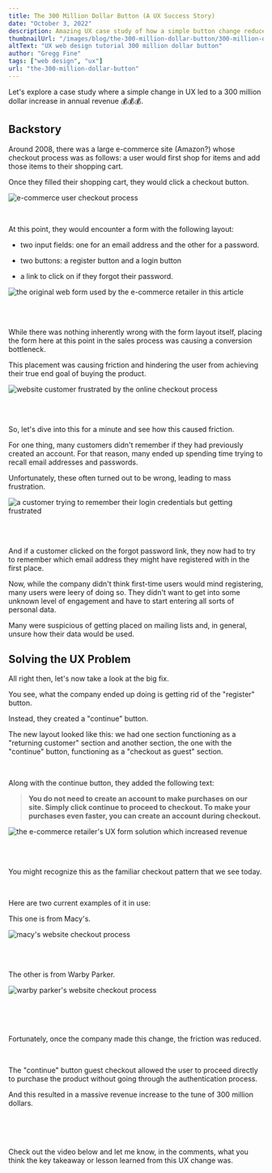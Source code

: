 ```yaml
---
title: The 300 Million Dollar Button (A UX Success Story)
date: "October 3, 2022"
description: Amazing UX case study of how a simple button change reduced customer friction and brought in an additional 300 million dollars in annual revenue for a major online retailer.
thumbnailUrl: "/images/blog/the-300-million-dollar-button/300-million-dollar-button-tutorial.jpg"
altText: "UX web design tutorial 300 million dollar button"
author: "Gregg Fine"
tags: ["web design", "ux"]
url: "the-300-million-dollar-button"
---
```


Let's explore a case study where a simple change in UX led to a 300 million dollar increase in annual revenue 💰💰💰.

## Backstory

Around 2008, there was a large e-commerce site (Amazon?) whose checkout process
was as follows: a user would first shop for items and add those items to their
shopping cart.

Once they filled their shopping cart, they would click a checkout button.

<Image
  src="/images/blog/the-300-million-dollar-button/checkout.png"
  width={1089}
  height={414}
  layout="responsive"
  alt="e-commerce user checkout process"
/>

<br />

At this point, they would encounter a form with the following layout:

- two input fields: one for an email address and the other for a password.

- two buttons: a register button and a login button

- a link to click on if they forgot their password.

<Image
  src="/images/blog/the-300-million-dollar-button/form.jpg"
  width={802}
  height={472}
  layout="responsive"
  alt="the original web form used by the e-commerce retailer in this article"
/>

<br />
<br />

While there was nothing inherently wrong with the form layout itself,
placing the form here at this point in the sales process was causing a
conversion bottleneck.

This placement was causing friction and hindering the user from achieving their true end goal of buying the product.

<Image
  src="/images/blog/the-300-million-dollar-button/sad-woman.jpg"
  width={274}
  height={409}
  layout="intrinsic"
  alt="website customer frustrated by the online checkout process"
/>

<br />
<br />

So, let's dive into this for a minute and see how this caused friction.

For one thing, many customers didn't remember if they had previously created an account. For that reason, many ended up spending time trying to recall email addresses and passwords.

Unfortunately, these often turned out to be wrong, leading to mass frustration.

<Image
  src="/images/blog/the-300-million-dollar-button/frustration.jpg"
  width={1587}
  height={1074}
  layout="responsive"
  alt="a customer trying to remember their login credentials but getting frustrated"
/>

<br />
<br />

And if a customer clicked on the forgot password link, they now had to try to remember which email address they might have registered with in the first place.

Now, while the company didn't think first-time users would mind registering, many users were leery of doing so.
They didn't want to get into some unknown level of engagement and have to start entering all sorts of personal data.

Many were suspicious of getting placed on mailing lists and, in general, unsure how their data would be used.

## Solving the UX Problem

All right then, let's now take a look at the big fix.

You see, what the company ended up doing is getting rid of the "register" button.

Instead, they created a "continue" button.

The new layout looked like this: we had one section functioning as a "returning customer" section and another section, the one with the "continue" button, functioning as a "checkout as guest" section.

<br />

Along with the continue button, they added the following text:

> **You do not need to create an account to make purchases on our site. Simply click continue to proceed to checkout. To make your purchases even faster, you can create an account during checkout.**

<Image
  src="/images/blog/the-300-million-dollar-button/the-fix.jpg"
  width={1467}
  height={325}
  layout="responsive"
  alt="the e-commerce retailer's UX form solution which increased revenue"
/>

<br />
<br />

You might recognize this as the familiar checkout pattern that we see today.

<br />

Here are two current examples of it in use:

This one is from Macy's.

<Image
  src="/images/blog/the-300-million-dollar-button/macys.jpg"
  width={1178}
  height={500}
  layout="responsive"
  alt="macy's website checkout process"
/>

<br />
<br />

The other is from Warby Parker.

<Image
  src="/images/blog/the-300-million-dollar-button/warby.jpg"
  width={1081}
  height={466}
  layout="responsive"
  alt="warby parker's website checkout process"
/>

<br />
<br />
<br />

Fortunately, once the company made this change, the friction was reduced.

<br />

The "continue" button guest checkout allowed the user to proceed directly to purchase the product without going through the authentication process.

And this resulted in a massive revenue increase to the tune of 300 million dollars.

<br />
<br />
<br />

Check out the video below and let me know, in the comments, what you think the key takeaway or lesson learned from this UX change was.

<YouTube
  id="OmJplPkzRCU"
  alt="300 million dollar button video"
  imgSrc="/images/blog/the-300-million-dollar-button/300-million-dollar-button-video.jpg"
/>
